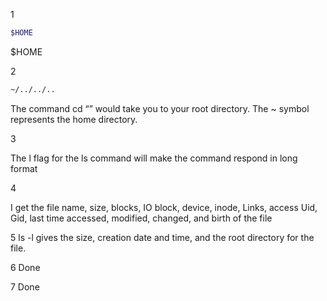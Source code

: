 1
```bash
$HOME
```

$HOME

2
```bash
~/../../..
```

The command cd "" would take you to your root directory. The ~ symbol represents the home directory.

3

The l flag for the ls command will make the command respond in long format

4 

I get the file name, size, blocks, IO block, device, inode, Links, access Uid, Gid, last time accessed, modified, changed, and birth of the file

5
ls -l gives the size, creation date and time, and the root directory for the file.


6
Done


7
Done
